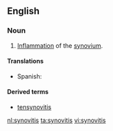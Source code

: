 ==English==
===Noun===
{{en-noun|~|synovitides}}
# {{context|pathology|lang=en}} [[inflammation|Inflammation]] of the [[synovium]].

====Translations====
{{trans-top|inflammation of the synovium}}
*Spanish: {{t-|es|sinovitis|f}}
{{trans-mid}}
{{trans-bottom}}

====Derived terms====
*[[tensynovitis]]

[[nl:synovitis]]
[[ta:synovitis]]
[[vi:synovitis]]